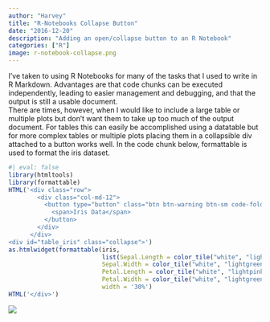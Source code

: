 ```yaml
---
author: "Harvey"
title: "R-Notebooks Collapse Button"
date: "2016-12-20"
description: "Adding an open/collapse button to an R Notebook"
categories: ["R"]
image: r-notebook-collapse.png
---
```


I've taken to using R Notebooks for many of the tasks that I used to write in R Markdown.  Advantages are that code chunks can be executed independently, leading to easier management and debugging, and that the output is still a usable document.  
There are times, however, when I would like to include a large table or multiple plots but don't want them to take up too much of the output document.  For tables this can easily be accomplished using a datatable but for more complex tables or multiple plots placing them in a collapsible div attached to a button works well.  In the code chunk below, formattable is used to format the iris dataset.

```r
#| eval: false
library(htmltools)
library(formattable)
HTML('<div class="row">
        <div class="col-md-12">
          <button type="button" class="btn btn-warning btn-sm code-folding-btn" data-toggle="collapse" data-target="#table_iris" aria-expanded="false">
            <span>Iris Data</span>
          </button>
        </div>
      </div>
<div id="table_iris" class="collapse">')
as.htmlwidget(formattable(iris,
                          list(Sepal.Length = color_tile("white", "lightpink"),
                          Sepal.Width = color_tile("white", "lightgreen"),
                          Petal.Length = color_tile("white", "lightpink"),
                          Petal.Width = color_tile("white", "lightgreen"))), 
                          width = '30%')
HTML('</div>')
```

![](r-notebook-collapse.png)
